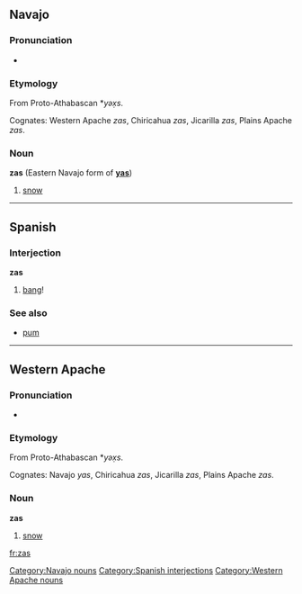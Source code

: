 ==Navajo==
===Pronunciation===
*{{IPA|[zàs]}}

===Etymology===

From Proto-Athabascan *''yəx̣s''. 

Cognates: Western Apache ''zas'', Chiricahua ''zas'', Jicarilla ''zas'', Plains Apache ''zas''.

===Noun===
'''zas''' (Eastern Navajo form of '''[[yas]]''')

#[[snow]]

[[Category:Navajo nouns]]

----

==Spanish==

===Interjection===
'''zas'''

# [[bang]]!

===See also===
*[[pum]]

[[Category:Spanish interjections]]

----

==Western Apache==

===Pronunciation===
*{{IPA|[zàs]}}

===Etymology===

From Proto-Athabascan *''yəx̣s''. 

Cognates: Navajo ''yas'', Chiricahua ''zas'', Jicarilla ''zas'', Plains Apache ''zas''.

===Noun===
'''zas'''

# [[snow]]

[[Category:Western Apache nouns]]

[[fr:zas]]